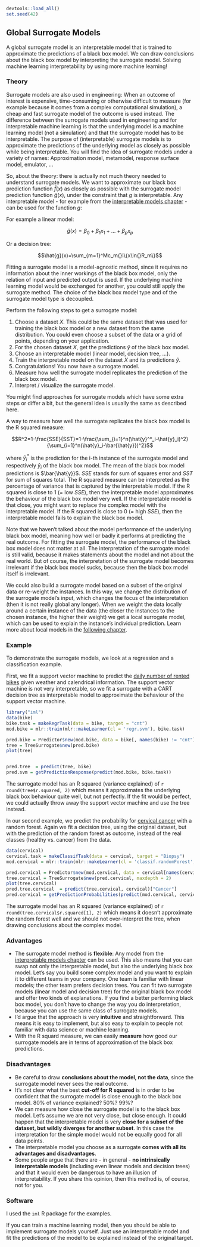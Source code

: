 ```r
devtools::load_all()
set.seed(42)
```

## Global Surrogate Models  {#global}

A global surrogate model is an interpretable model that is trained to approximate the predictions of a black box model. We can draw conclusions about the black box model by interpreting the surrogate model. Solving machine learning interpretability by using more machine learning!


### Theory

<!-- origins -->
Surrogate models are also used in engineering:
When an outcome of interest is expensive, time-consuming or otherwise difficult to measure (for example because it comes from a complex computational simulation), a cheap and fast surrogate model of the outcome is used instead. 
The difference between the surrogate models used in engineering and for interpretable machine learning is that the underlying model is a machine learning model (not a simulation) and that the surrogate model has to be interpretable. 
The purpose of (interpretable) surrogate models is to approximate the predictions of the underlying model as closely as possible while being interpretable.
You will find the idea of surrogate models under a variety of names:
Approximation model, metamodel, response surface model, emulator, ...

So, about the theory:  there is actually not much theory needed to understand surrogate models. 
We want to approximate our black box prediction function $\hat{f}(x)$ as closely as possible with the surrogate model prediction function $\hat{g}(x)$, under the constraint that $g$ is interpretable.
Any interpretable model - for example from the [interpretable models chapter](#simple) - can be used for the function $g$:

For example a linear model:

$$\hat{g}(x)=\beta_0+\beta_1{}x_1{}+\ldots+\beta_p{}x_p$$

Or a decision tree:

$$\hat{g}(x)=\sum_{m=1}^Mc_m{}I\{x\in{}R_m\}$$

Fitting a surrogate model is a model-agnostic method, since it requires no information about the inner workings of the black box model, only the relation of input and predicted output is used. 
If the underlying machine learning model would be exchanged for another, you could still apply the surrogate method.
The choice of the black box model type and of the surrogate model type is decoupled.


Perform the following steps to get a surrogate model:

1. Choose a dataset $X$. 
This could be the same dataset that was used for training the black box model or a new dataset from the same distribution.
You could even choose a subset of the data or a grid of points, depending on your application. 
1. For the chosen dataset $X$, get the predictions $\hat{y}$ of the black box model.
1. Choose an interpretable model (linear model, decision tree, ...).
1. Train the interpretable model on the dataset $X$ and its predictions $\hat{y}$.
1. Congratulations! You now have a surrogate model.
1. Measure how well the surrogate model replicates the prediction of the black box model.
1. Interpret / visualize the surrogate model.

You might find approaches for surrogate models which have some extra steps or differ a bit, but the general idea is usually the same as described here.

<!-- measure fit -->
A way to measure how well the surrogate replicates the black box model is the R squared measure: 

$$R^2=1-\frac{SSE}{SST}=1-\frac{\sum_{i=1}^n(\hat{y}^*_i-\hat{y}_i)^2}{\sum_{i=1}^n(\hat{y}_i-\bar{\hat{y}})^2}$$

where $\hat{y}^*_i$ is the prediction for the i-th instance of the surrogate model and respectively $\hat{y}_i$ of the black box model.
The mean of the black box model predictions is $\bar{\hat{y}}$.
$SSE$ stands for sum of squares error and $SST$ for sum of squares total. 
The R squared measure can be interpreted as the percentage of variance that is captured by the interpretable model. 
If the R squared is close to 1 (= low $SSE$), then the interpretable model approximates the behaviour of the black box model very well. 
If the interpretable model is that close, you might want to replace the complex model with the interpretable model.
If the R squared is close to 0 (= high $SSE$), then the interpretable model fails to explain the black box model.

Note that we haven't talked about the model performance of the underlying black box model, meaning how well or badly it performs at predicting the real outcome. 
For fitting the surrogate model, the performance of the black box model does not matter at all. 
The interpretation of the surrogate model is still valid, because it makes statements about the model and not about the real world.
But of course, the interpretation of the surrogate model becomes irrelevant if the black box model sucks, because then the black box model itself is irrelevant.



<!-- More ideas-->
We could also build a surrogate model based on a subset of the original data or re-weight the instances.
In this way, we change the distribution of the surrogate model's input, which changes the focus of the interpretation (then it is not really global any longer).
When we weight the data locally around a certain instance of the data (the closer the instances to the chosen instance, the higher their weight) we get a local surrogate model, which can be used to explain the instance's individual prediction.
Learn more about local models in the [following chapter](#lime).


### Example
To demonstrate the surrogate models, we look at a regression and a classification example.

First, we fit a support vector machine to predict the [daily number of rented bikes](#bike-data) given weather and calendrical information.
The support vector machine is not very interpretable, so we fit a surrogate with a CART decision tree as interpretable model to approximate the behaviour of the support vector machine.

```r
library("iml")
data(bike)
bike.task = makeRegrTask(data = bike, target = "cnt")
mod.bike = mlr::train(mlr::makeLearner(cl = 'regr.svm'), bike.task)

pred.bike = Predictor$new(mod.bike, data = bike[, names(bike) != "cnt"])
tree = TreeSurrogate$new(pred.bike) 
plot(tree)


pred.tree  = predict(tree, bike)
pred.svm = getPredictionResponse(predict(mod.bike, bike.task))
```

The surrogate model has an R squared (variance explained) of `r round(tree$r.squared, 2)` which means it approximates the underlying black box behaviour quite well, but not perfectly.
If the fit would be perfect, we could actually throw away the support vector machine and use the tree instead.

In our second example, we predict the probability for [cervical cancer](#cervical) with a random forest.
Again we fit a decision tree, using the original dataset, but with the prediction of the random forest as outcome, instead of the real classes (healthy vs. cancer) from the data.

```r
data(cervical)
cervical.task = makeClassifTask(data = cervical, target = "Biopsy")
mod.cervical = mlr::train(mlr::makeLearner(cl = 'classif.randomForest', predict.type = "prob"), cervical.task)

pred.cervical = Predictor$new(mod.cervical, data = cervical[names(cervical) != "Biopsy"], type = "prob")
tree.cervical = TreeSurrogate$new(pred.cervical, maxdepth = 2) 
plot(tree.cervical)
pred.tree.cervical  = predict(tree.cervical, cervical)["Cancer"]
pred.cervical = getPredictionProbabilities(predict(mod.cervical, cervical.task))
```

The surrogate model has an R squared (variance explained) of `r round(tree.cervical$r.squared[1], 2)` which means it doesn't approximate the  random forest well and we should not over-interpret the tree, when drawing conclusions about the complex model.

### Advantages 
- The surrogate model method is **flexible**: Any model from the [interpretable models chapter](#simple) can be used.
This also means that you can swap not only the interpretable model, but also the underlying black box model.
Let's say you build some complex model and you want to explain it to different teams in your company.
One team is familiar with linear models; the other team prefers decision trees.
You can fit two surrogate models (linear model and decision tree) for the original black box model and offer two kinds of explanations.
If you find a better performing black box model, you don't have to change the way you do interpretation, because you can use the same class of surrogate models.
- I'd argue that the approach is very **intuitive** and straightforward.
This means it is easy to implement, but also easy to explain to people not familiar with data science or machine learning.
- With the R squard measure, we can easily **measure** how good our surrogate models are in terms of approximation of the black box predictions. 

### Disadvantages
- Be careful to draw **conclusions about the model, not the data**, since the surrogate model never sees the real outcome.
- It's not clear what the best **cut-off for R squared** is in order to be confident that the surrogate model is close enough to the black box model.
80% of variance explained? 50%? 99%?
- We can measure how close the surrogate model is to the black box model. 
Let's assume we are not very close, but close enough. 
It could happen that the interpretable model is very **close for a subset of the dataset, but wildly diverges for another subset**. 
In this case the interpretation for the simple model would not be equally good for all data points.
- The interpretable model you choose as a surrogate **comes with all its advantages and disadvantages**. 
- Some people argue that there are - in general - **no intrinsically interpretable models** (including even linear models and decision trees) and that it would even be dangerous to have an illusion of interpretability. 
If you share this opinion, then this method is, of course, not for you.

### Software

I used the `iml` R package for the examples.

If you can train a machine learning model, then you should be able to implement surrogate models yourself.
Just use an interpretable model and fit the predictions of the model to be explained instead of the original target.


